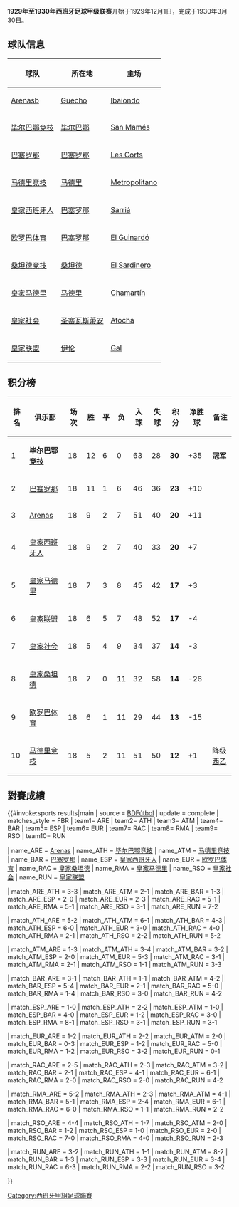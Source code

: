 {{NoteTA|G1=football|G2=西甲}}
'''1929年至1930年西班牙足球甲级联赛'''开始于1929年12月1日，完成于1930年3月30日。

== 球队信息 ==

{{Image label begin|image=La Liga 1929.png|width=600|float=right}}
{{Image label small|x=0.40|y=0.14|scale=600|text=[[Arenas_de_Getxo|Arenas]]}}
{{Image label small|x=0.38|y=0.11|scale=600|text=[[马德里竞技|马德里竞技]]}}
{{Image label small|x=0.58|y=0.09|scale=600|text=[[皇家联盟|皇家联盟]]}}
{{Image label small|x=0.56|y=0.13|scale=600|text=[[皇家社会|皇家社会]]}}
{{Image label small|x=0.46|y=0.35|scale=600|text=[[马德里竞技|马德里竞技]]}}
{{Image label small|x=0.69|y=0.25|scale=600|text=[[欧罗巴体育|欧罗巴体育]]}}
{{Image label small|x=0.85|y=0.27|scale=600|text=[[皇家西班牙人|皇家西班牙人]]}}
{{Image label small|x=0.86|y=0.25|scale=600|text=[[巴塞罗那足球俱乐部|巴塞罗那]]}}
{{Image label small|x=0.32|y=0.07|scale=600|text=[[桑坦德竞技|皇家桑坦德]]}}
{{Image label small|x=0.47|y=0.33|scale=600|text=[[皇家马德里|皇家马德里]]}}
{{Image label end}}
{| class="wikitable sortable" 
! 球队
! 所在地
! 主场
|-
|[[Arenasb|Arenasb]] || [[Guecho|Guecho]] || [[Ibaiondo|Ibaiondo]] 
|-
|[[毕尔巴鄂竞技|毕尔巴鄂竞技]] || [[毕尔巴鄂|毕尔巴鄂]] || [[Estadio_de_San_Mamés|San Mamés]]
|-
|[[巴塞罗那足球俱乐部|巴塞罗那]] || [[巴塞罗那|巴塞罗那]] || [[Camp_de_Les_Corts|Les Corts]]
|-
|[[马德里竞技|马德里竞技]] || [[马德里|马德里]] || [[Estadio_Metropolitano_de_Madrid|Metropolitano]]
|-
|[[皇家西班牙人|皇家西班牙人]] || [[巴塞罗那|巴塞罗那]] || [[Estadio_Sarriá|Sarriá]]
|-
|[[欧罗巴体育|欧罗巴体育]] || [[巴塞罗那|巴塞罗那]] || [[Estadio_El_Guinardó|El Guinardó]]
|-
|[[桑坦德竞技|桑坦德竞技]] || [[桑坦德|桑坦德]] || [[Campos_de_Sport_de_El_Sardinero|El Sardinero]]
|-
|[[皇家马德里|皇家马德里]] || [[马德里|马德里]] || [[Estadio_Chamartín|Chamartín]]
|-
|[[皇家社会|皇家社会]] || [[圣塞瓦斯蒂安|圣塞瓦斯蒂安]] || [[Estadio_Atocha|Atocha]]
|-
|[[皇家联盟|皇家联盟]] || [[伊伦|伊伦]] || [[Stadium_Gal|Gal]]
|}

== 积分榜 ==

{| bgcolor="#f7f8ff" cellpadding="3" cellspacing="0" border="1" style="font-size: 85%; border: gray solid 1px; border-collapse: collapse;"
|- bgcolor="#CCCCCC"
! 排名!! 俱乐部!! 场次!! 胜 !! 平 !! 负 !! 入球 !! 失球 !! 积分 !! 净胜球 !! 备注
|-align="center" 
| 1 ||align="left"| '''[[毕尔巴鄂竞技|毕尔巴鄂竞技]]''' ||18||12||6||0||63||28||'''30'''||+35|| '''冠军'''
|-align="center" bgcolor="#EFEFEF"
| 2 ||align="left"| [[巴塞罗那足球俱乐部|巴塞罗那]] ||18||11||1||6||46||36||'''23'''||+10||
|-align="center" 
| 3 ||align="left"| [[Arenas|Arenas]] ||18||9||2||7||51||40||'''20'''||+11||
|-align="center" bgcolor="#EFEFEF"
| 4 ||align="left"| [[皇家西班牙人|皇家西班牙人]] ||18||9||2||7||40||33||'''20'''||+7||
|-align="center" 
| 5 ||align="left"| [[皇家马德里足球俱乐部|皇家马德里]] ||18||7||3||8||45||42||'''17'''||+3||
|-align="center" bgcolor="#EFEFEF"
| 6 ||align="left"| [[皇家联盟|皇家联盟]] ||18||6||5||7||48||52||'''17'''||-4||
|-align="center" 
| 7 ||align="left"| [[皇家社会|皇家社会]] ||18||5||4||9||34||37||'''14'''||-3|| 
|-align="center" bgcolor="#EFEFEF"
| 8 ||align="left"| [[桑坦德竞技|皇家桑坦德]] ||18||7||0||11||32||58||'''14'''||-26||
|-align="center" 
| 9 ||align="left"| [[欧罗巴体育|欧罗巴体育]] ||18||6||1||11||29||44||'''13'''||-15||
|-align="center" bgcolor="#FFCCCC"
| 10 ||align="left"| [[马德里竞技|马德里竞技]] ||18||5||2||11||51||50||'''12'''||+1|| 降级[[西班牙足球乙级联赛|西乙]]
|}
== 對賽成績 ==
{{#invoke:sports results|main
| source = [http://www.bdfutbol.com/es/t/t1929-30.html BDFútbol]
| update = complete
| matches_style = FBR
| team1= ARE | team2= ATH | team3= ATM | team4= BAR | team5= ESP | team6= EUR | team7= RAC | team8= RMA | team9= RSO | team10= RUN 

| name_ARE = [[Arenas_Club_de_Getxo|Arenas]]
| name_ATH = [[毕尔巴鄂竞技|毕尔巴鄂竞技]]
| name_ATM = [[马德里竞技|马德里竞技]]
| name_BAR = [[巴塞罗那足球俱乐部|巴塞罗那]]
| name_ESP = [[皇家西班牙人|皇家西班牙人]]
| name_EUR = [[欧罗巴体育|欧罗巴体育]]
| name_RAC = [[桑坦德竞技|皇家桑坦德]]
| name_RMA = [[皇家马德里足球俱乐部|皇家马德里]]
| name_RSO = [[皇家社会|皇家社会]]
| name_RUN = [[皇家联盟|皇家联盟]]

| match_ARE_ATH = 3-3
| match_ARE_ATM = 2-1
| match_ARE_BAR = 1-3
| match_ARE_ESP = 2-0
| match_ARE_EUR = 2-3
| match_ARE_RAC = 5-1
| match_ARE_RMA = 5-1
| match_ARE_RSO = 3-1
| match_ARE_RUN = 7-2

| match_ATH_ARE = 5-2
| match_ATH_ATM = 6-1
| match_ATH_BAR = 4-3
| match_ATH_ESP = 6-0
| match_ATH_EUR = 3-0
| match_ATH_RAC = 4-0
| match_ATH_RMA = 2-1
| match_ATH_RSO = 2-2
| match_ATH_RUN = 5-2

| match_ATM_ARE = 1-3
| match_ATM_ATH = 3-4
| match_ATM_BAR = 3-2
| match_ATM_ESP = 2-0
| match_ATM_EUR = 5-3
| match_ATM_RAC = 3-1
| match_ATM_RMA = 2-1
| match_ATM_RSO = 1-1
| match_ATM_RUN = 3-3

| match_BAR_ARE = 3-1
| match_BAR_ATH = 1-1
| match_BAR_ATM = 4-2
| match_BAR_ESP = 5-4
| match_BAR_EUR = 2-1
| match_BAR_RAC = 5-0
| match_BAR_RMA = 1-4
| match_BAR_RSO = 3-0
| match_BAR_RUN = 4-2

| match_ESP_ARE = 1-0
| match_ESP_ATH = 2-2
| match_ESP_ATM = 1-0
| match_ESP_BAR = 4-0
| match_ESP_EUR = 1-2
| match_ESP_RAC = 3-0
| match_ESP_RMA = 8-1
| match_ESP_RSO = 3-1
| match_ESP_RUN = 3-1

| match_EUR_ARE = 1-2
| match_EUR_ATH = 2-2
| match_EUR_ATM = 2-0
| match_EUR_BAR = 0-3
| match_EUR_ESP = 1-2
| match_EUR_RAC = 5-0
| match_EUR_RMA = 1-2
| match_EUR_RSO = 3-2
| match_EUR_RUN = 0-1

| match_RAC_ARE = 2-5
| match_RAC_ATH = 2-3
| match_RAC_ATM = 3-2
| match_RAC_BAR = 2-1
| match_RAC_ESP = 4-1
| match_RAC_EUR = 6-1
| match_RAC_RMA = 2-0
| match_RAC_RSO = 2-0
| match_RAC_RUN = 4-2

| match_RMA_ARE = 5-2
| match_RMA_ATH = 2-3
| match_RMA_ATM = 4-1
| match_RMA_BAR = 5-1
| match_RMA_ESP = 2-4
| match_RMA_EUR = 6-1
| match_RMA_RAC = 6-0
| match_RMA_RSO = 1-1
| match_RMA_RUN = 2-2

| match_RSO_ARE = 4-4
| match_RSO_ATH = 1-7
| match_RSO_ATM = 2-0
| match_RSO_BAR = 1-2
| match_RSO_ESP = 1-0
| match_RSO_EUR = 2-0
| match_RSO_RAC = 7-0
| match_RSO_RMA = 4-0
| match_RSO_RUN = 2-3

| match_RUN_ARE = 3-2
| match_RUN_ATH = 1-1
| match_RUN_ATM = 8-2
| match_RUN_BAR = 1-3
| match_RUN_ESP = 3-3
| match_RUN_EUR = 3-4
| match_RUN_RAC = 6-3
| match_RUN_RMA = 2-2
| match_RUN_RSO = 3-2

}}

{{西班牙足球甲級聯賽賽季}}

[[Category:西班牙甲組足球聯賽|Category:西班牙甲組足球聯賽]]